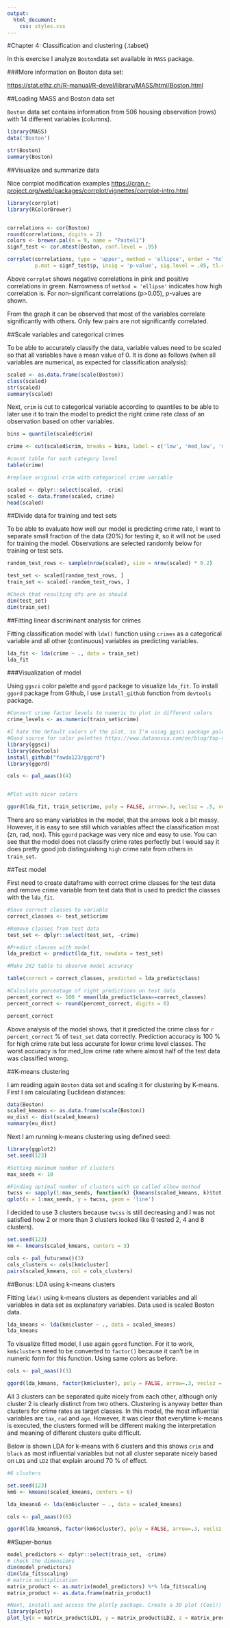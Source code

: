 ```yaml
---
output:
  html_document:
    css: styles.css
---
```


#Chapter 4: Classification and clustering {.tabset}

In this exercise I analyze `Boston`data set available in `MASS` package. 


###More information on Boston data set:  

<https://stat.ethz.ch/R-manual/R-devel/library/MASS/html/Boston.html>

##Loading MASS and Boston data set

`Boston` data set contains information from 506 housing observation (rows) with 14 different variables (columns).

```r
library(MASS)
data('Boston')

str(Boston)
summary(Boston)


```

##Visualize and summarize data

Nice corrplot modification examples <https://cran.r-project.org/web/packages/corrplot/vignettes/corrplot-intro.html>

```r
library(corrplot)
library(RColorBrewer)


correlations <- cor(Boston)
round(correlations, digits = 2)
colors <- brewer.pal(n = 9, name = "Pastel1")
signf_test <- cor.mtest(Boston, conf.level = .95)

corrplot(correlations, type = 'upper', method = 'ellipse', order = "hclust", col = brewer.pal(n = 8, name = "PiYG"), bg = colors[length(colors)], 
         p.mat = signf_test$p, insig = 'p-value', sig.level = .05, tl.col = "black", tl.srt = 90)

```

Above `corrplot` shows negative correlations in pink and positive correlations in green. Narrowness of `method = 'ellipse'` indicates how high correlation is. For non-significant correlations (p>0.05), p-values are shown.  

From the graph it can be observed that most of the variables correlate significantly with others. Only few pairs are not significantly correlated.

##Scale variables and categorical crimes

To be able to accurately classify the data, variable values need to be scaled so that all variables have a mean value of 0. It is done as follows (when all variables are numerical, as expected for classification analysis):

```r
scaled <- as.data.frame(scale(Boston))
class(scaled)
str(scaled)
summary(scaled)

```

Next, `crim` is cut to categorical variable according to quantiles to be able to later use it to train the model to predict the right crime rate class of an observation based on other variables.

```r
bins = quantile(scaled$crim)

crime <- cut(scaled$crim, breaks = bins, label = c('low', 'med_low', 'med_high', 'high'), include.lowest = TRUE)

#count table for each category level
table(crime)

#replace original crim with categorical crime variable

scaled <- dplyr::select(scaled, -crim)
scaled <- data.frame(scaled, crime)
head(scaled)

```

##Divide data for training and test sets

To be able to evaluate how well our model is predicting crime rate, I want to separate small fraction of the data (20%) for testing it, so it will not be used for training the model. Observations are selected randomly below for training or test sets.

```r
random_test_rows <- sample(nrow(scaled), size = nrow(scaled) * 0.2)

test_set <- scaled[random_test_rows, ]
train_set <- scaled[-random_test_rows, ]

#Check that resulting dfs are as should
dim(test_set)
dim(train_set)

```

##Fitting linear discriminant analysis for crimes

Fitting classification model with `lda()` function using `crimes` as a categorical variable and all other (continuous) variables as predicting variables.

```r
lda_fit <- lda(crime ~ ., data = train_set)
lda_fit

```

###Visualization of model

Using `ggsci` color palette and `ggord` package to visualize `lda_fit`. To install `ggord` package from Github, I use `install_github` function from `devtools` package.

```r

#Convert crime factor levels to numeric to plot in different colors
crime_levels <- as.numeric(train_set$crime)

#I hate the default colors of the plot, so I'm using ggsci package palettes instead
#Good source for color palettes https://www.datanovia.com/en/blog/top-r-color-palettes-to-know-for-great-data-visualization/
library(ggsci)
library(devtools)
install_github("fawda123/ggord")
library(ggord)

cols <- pal_aaas()(4)


#Plot with nicer colors

ggord(lda_fit, train_set$crime, poly = FALSE, arrow=.3, veclsz = .5, vec_ext = 4, size=1, cols = cols)

```

There are so many variables in the model, that the arrows look a bit messy. However, it is easy to see still which variables affect the classification most (zn, rad, nox). This `ggord` package was very nice and easy to use. You can see that the model does not classify crime rates perfectly but I would say it does pretty good job distinguishing `high` crime rate from others in `train_set`.

##Test model

First need to create dataframe with correct crime classes for the test data and remove crime variable from test data that is used to predict the classes with the `lda_fit`.

```r
#Save correct classes to variable
correct_classes <- test_set$crime

#Remove classes from test data
test_set <- dplyr::select(test_set, -crime)

#Predict classes with model
lda_predict <- predict(lda_fit, newdata = test_set)

#Make 2X2 table to observe model accuracy

table(correct = correct_classes, predicted = lda_predict$class)

#Calculate percentage of right predictions on test data
percent_correct <- 100 * mean(lda_predict$class==correct_classes)
percent_correct <- round(percent_correct, digits = 0)

percent_correct

```

Above analysis of the model shows, that it predicted the crime class for `r percent_correct` % of `test_set` data correctly. Prediction accuracy is 100 % for high crime rate but less accurate for lower crime level classes. The worst accuracy is for med_low crime rate where almost half of the test data was classified wrong.

##K-means clustering

I am reading again `Boston` data set and scaling it for clustering by K-means.
First I am calculating Euclidean distances:

```r
data(Boston)
scaled_kmeans <- as.data.frame(scale(Boston))
eu_dist <- dist(scaled_kmeans)
summary(eu_dist)

```

Next I am running k-means clustering using defined seed:

```r
library(ggplot2)
set.seed(123)

#Setting maximum number of clusters
max_seeds <- 10

#Finding optimal number of clusters with so called elbow method
twcss <- sapply(1:max_seeds, function(k) {kmeans(scaled_kmeans, k)$tot.withinss})
qplot(x = 1:max_seeds, y = twcss, geom = 'line')

```

I decided to use 3 clusters because `twcss` is still decreasing and I was not satisfied how 2 or more than 3 clusters looked like (I tested 2, 4 and 8 clusters).

```r
set.seed(123)
km <- kmeans(scaled_kmeans, centers = 3)

cols <- pal_futurama()(3)
cols_clusters <- cols[km$cluster]
pairs(scaled_kmeans, col = cols_clusters)

```

##Bonus: LDA using k-means clusters

Fitting `lda()` using k-means clusters as dependent variables and all variables in data set as explanatory variables. Data used is scaled Boston data.

```r
lda_kmeans <- lda(km$cluster ~ ., data = scaled_kmeans)
lda_kmeans

```

To visualize fitted model, I use again `ggord` function. For it to work, `km$cluster`s need to be converted to `factor()` because it can't be in numeric form for this function. Using same colors as before.

```r
cols <- pal_aaas()(3)

ggord(lda_kmeans, factor(km$cluster), poly = FALSE, arrow=.3, veclsz = .5, vec_ext = 4, size=1, cols = cols)

```

All 3 clusters can be separated quite nicely from each other, although only cluster 2 is clearly distinct from two others. Clustering is anyway better than clusters for crime rates as target classes. In this model, the most influential variables are `tax`, `rad` and `age`. However, it was clear that everytime k-means is executed, the clusters formed will be different making the interpretation and meaning of different clusters quite difficult.  

Below is shown LDA for k-means with 6 clusters and this shows `crim` and `black` as most influential variables but not all cluster separate nicely based on `LD1` and `LD2` that explain around 70 % of effect.

```r
#6 clusters

set.seed(123)
km6 <- kmeans(scaled_kmeans, centers = 6)

lda_kmeans6 <- lda(km6$cluster ~ ., data = scaled_kmeans)

cols <- pal_aaas()(6)

ggord(lda_kmeans6, factor(km6$cluster), poly = FALSE, arrow=.3, veclsz = .5, vec_ext = 4, size=1, cols = cols)

```

##Super-bonus

```r
model_predictors <- dplyr::select(train_set, -crime)
# check the dimensions
dim(model_predictors)
dim(lda_fit$scaling)
# matrix multiplication
matrix_product <- as.matrix(model_predictors) %*% lda_fit$scaling
matrix_product <- as.data.frame(matrix_product)

#Next, install and access the plotly package. Create a 3D plot (Cool!) of the columns of the matrix product by typing the code below.
library(plotly)
plot_ly(x = matrix_product$LD1, y = matrix_product$LD2, z = matrix_product$LD3, type= 'scatter3d', mode='markers', color = train_set$crime)

```
